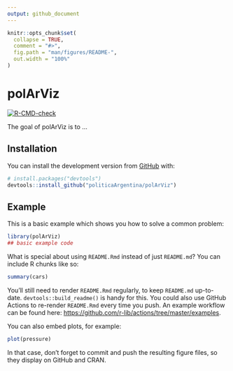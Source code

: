 ```yaml
---
output: github_document
---
```


<!-- README.md is generated from README.Rmd. Please edit that file -->

```r
knitr::opts_chunk$set(
  collapse = TRUE,
  comment = "#>",
  fig.path = "man/figures/README-",
  out.width = "100%"
)
```

# polArViz

<!-- badges: start -->
[![R-CMD-check](https://github.com/TuQmano/polArViz/workflows/R-CMD-check/badge.svg)](https://github.com/TuQmano/polArViz/actions)
<!-- badges: end -->

The goal of polArViz is to ...

## Installation


You can install the development version from [GitHub](https://github.com/) with:

``` r
# install.packages("devtools")
devtools::install_github("politicaArgentina/polArViz")
```

## Example

This is a basic example which shows you how to solve a common problem:

```r
library(polArViz)
## basic example code
```

What is special about using `README.Rmd` instead of just `README.md`? You can include R chunks like so:

```r
summary(cars)
```

You'll still need to render `README.Rmd` regularly, to keep `README.md` up-to-date. `devtools::build_readme()` is handy for this. You could also use GitHub Actions to re-render `README.Rmd` every time you push. An example workflow can be found here: <https://github.com/r-lib/actions/tree/master/examples>.

You can also embed plots, for example:

```r
plot(pressure)
```

In that case, don't forget to commit and push the resulting figure files, so they display on GitHub and CRAN.
